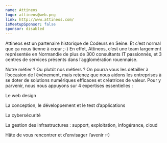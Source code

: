 ```yaml
---
name: Attineos
logo: attineos@web.png
link: http://www.attineos.com/
isMeetupSponsor: false
sponsor: disabled
---
```


Attineos est un partenaire historique de Codeurs en Seine. Et c’est normal que
ça nous tienne à cœur ;-) En effet, Attineos, c’est une team largement
représentée en Normandie de plus de 300 consultants IT passionnés, et 3 centres
de services présents dans l’agglomération rouennaise.



Notre métier ? Ou plutôt nos métiers ? On pourra vous les détailler à l’occasion
de l’événement, mais retenez que nous aidons les entreprises à se doter de
solutions numériques efficaces et créatrices de valeur. Pour y parvenir, nous
nous appuyons sur 4 expertises essentielles :

Le web design

La conception, le développement et le test d’applications

La cybersécurité

La gestion des infrastructures : support, exploitation, infogérance, cloud

Hâte de vous rencontrer et d’envisager l’avenir :-)